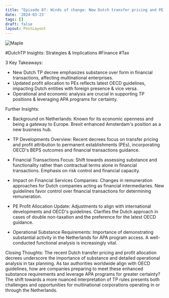 ```yaml
---
title: "Episode 87: Winds of change: New Dutch transfer pricing and PE rules that can impact your business"
date: '2024-03-23'
tags: []
draft: false
layout: PostLayout
---
```


<div className="flex justify-center">
  <div className="my-1 w-full px-2 xl:my-1 xl:w-1/2 xl:px-2">
    <img src="https://img.youtube.com/vi/o0OPe-TvPGY/0.jpg" alt="Maple" className="mx-auto h-58 w-auto" />
  </div>
</div>

#DutchTP Insights: Strategies & Implications #Finance #Tax

3 Key Takeaways:
- New Dutch TP decree emphasizes substance over form in financial transactions, affecting multinational enterprises.
- Updated profit allocation to PEs reflects latest OECD guidelines, impacting Dutch entities with foreign presence & vice versa.
- Operational and economic analysis are crucial in supporting TP positions & leveraging APA programs for certainty.

Further Insights:

- Background on Netherlands: Known for its economic openness and being a gateway to Europe. Brexit enhanced Amsterdam's position as a new business hub. 

- TP Developments Overview: Recent decrees focus on transfer pricing and profit attribution to permanent establishments (PEs), incorporating OECD's BEPS outcomes and financial transactions guidance.

- Financial Transactions Focus: Shift towards assessing substance and functionality rather than contractual terms alone in financial transactions. Emphasis on risk control and financial capacity.

- Impact on Financial Services Companies: Changes in remuneration approaches for Dutch companies acting as financial intermediaries. New guidelines favor control over financial transactions for determining remuneration.

- PE Profit Allocation Update: Adjustments to align with international developments and OECD's guidelines. Clarifies the Dutch approach in cases of double non-taxation and the preference for the latest OECD guidance.

- Operational Substance Requirements: Importance of demonstrating substantial activity in the Netherlands for APA program access. A well-conducted functional analysis is increasingly vital.

Closing Thoughts:
The recent Dutch transfer pricing and profit allocation decrees underscore the importance of substance and detailed operational analysis in tax planning. As tax authorities worldwide align with OECD guidelines, how are companies preparing to meet these enhanced substance requirements and leverage APA programs for greater certainty? The shift towards a more nuanced interpretation of TP rules presents both challenges and opportunities for multinational corporations operating in or through the Netherlands.
